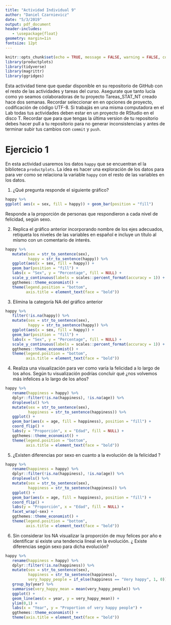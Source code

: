 ```yaml
---
title: "Actividad Individual 9"
author: "Daniel Czarnievicz"
date: "5/3/2019"
output: pdf_document
header-includes:
   - \usepackage{float}
geometry: margin=1in
fontsize: 12pt
---
```


```r
knitr::opts_chunk$set(echo = TRUE, message = FALSE, warning = FALSE, comment = "")
library(productplots)
library(tidyverse)
library(magrittr)
library(ggridges)
```

Esta actividad tiene que quedar disponible en su repositorio de GitHub con el resto de las actividades y tareas del curso. Asegurate que tanto lucía como yo seamos colaboradoras de tu proyecto Tareas_STAT_NT creado hace dos semanas.
Recordar seleccionar en en opciones de proyecto, codificación de código UTF-8.
Si trabajás en una misma computadora en el Lab todas tus actividades deben estar en un proyecto de RStudio en el disco T. Recordar que para que tengas la última version de tu repositorio debes hacer pull a tu repositorio para no generar inconsistencias y antes de terminar subir tus cambios con `commit` y `push`.


# Ejercicio 1

En esta actividad usaremos los datos `happy` que se encuentran el la biblioteca `productplots`. La idea es hacer una exploración de los datos para para ver como se relaciona la variable `happy` con el resto de las variables en los datos.

1. ¿Qué pregunta responde el siguiente gráfico?

```r
happy %>%
ggplot( aes(x = sex, fill = happy)) + geom_bar(position = "fill")
```

Responde a la proporción de personas que respondieron a cada nivel de felicidad, según sexo.

2. Replica el gráfico anterior incorporando nombre de los ejes adecuados, retiqueta los niveles de las variables en español e incluye un título al mismo con un comentario de interés.

```r
happy %>%
   mutate(sex = str_to_sentence(sex),
          happy = str_to_sentence(happy)) %>% 
   ggplot(aes(x = sex, fill = happy)) + 
   geom_bar(position = "fill") +
   labs(x = "Sex", y = "Percentage", fill = NULL) +
   scale_y_continuous(labels = scales::percent_format(accuracy = 1)) +
   ggthemes::theme_economist() +
   theme(legend.position = "bottom", 
         axis.title = element_text(face = "bold"))
```

\newpage

3. Elimina la categoría NA del gráfico anterior

```r
happy %>%
   filter(!is.na(happy)) %>% 
   mutate(sex = str_to_sentence(sex),
          happy = str_to_sentence(happy)) %>% 
   ggplot(aes(x = sex, fill = happy)) + 
   geom_bar(position = "fill") +
   labs(x = "Sex", y = "Percentage", fill = NULL) +
   scale_y_continuous(labels = scales::percent_format(accuracy = 1)) +
   ggthemes::theme_economist() +
   theme(legend.position = "bottom", 
         axis.title = element_text(face = "bold"))
```

\newpage

4. Realiza una visualización  para ver como varía la  felicidad a lo largo de los años. Según tu visualización podrías concluir qué ¿nos volvemos más infelices a lo largo de los años?

```r
happy %>% 
   rename(happiness = happy) %>% 
   dplyr::filter(!is.na(happiness), !is.na(age)) %>% 
   droplevels() %>% 
   mutate(sex = str_to_sentence(sex),
          happiness = str_to_sentence(happiness)) %>% 
   ggplot() +
   geom_bar(aes(x = age, fill = happiness), position = "fill") +
   coord_flip() +
   labs(y = "Proporción", x = "Edad", fill = NULL) +
   ggthemes::theme_economist() +
   theme(legend.position = "bottom",
         axis.title = element_text(face = "bold"))
```

\newpage

5. ¿Existen diferencias por sexo en cuanto a la evolución de la felicidad ?

```r
happy %>% 
   rename(happiness = happy) %>% 
   dplyr::filter(!is.na(happiness), !is.na(age)) %>% 
   droplevels() %>% 
   mutate(sex = str_to_sentence(sex),
          happiness = str_to_sentence(happiness)) %>% 
   ggplot() +
   geom_bar(aes(x = age, fill = happiness), position = "fill") +
   coord_flip() +
   labs(y = "Proporción", x = "Edad", fill = NULL) +
   facet_wrap(~sex) +
   ggthemes::theme_economist() +
   theme(legend.position = "bottom",
         axis.title = element_text(face = "bold"))
```

\newpage

6. Sin considerar los NA visualizar la proporción de muy felices por año e identificar si existe una tendencia lineal en la evolución. ¿ Existe diferencias según sexo para dicha evolución?

```r
happy %>% 
   rename(happiness = happy) %>% 
   dplyr::filter(!is.na(happiness)) %>% 
   mutate(sex = str_to_sentence(sex),
          happiness = str_to_sentence(happiness),
          very_happy_people = if_else(happiness == "Very happy", 1, 0)) %>%
   group_by(year) %>%
   summarise(very_happy_mean = mean(very_happy_people)) %>%
   ggplot() +
   geom_line(aes(x = year, y = very_happy_mean)) +
   ylim(0,1) +
   labs(x = "Year", y = "Proportion of very happy people") +
   ggthemes::theme_economist() +
   theme(axis.title = element_text(face = "bold"))
```


\fbox{\begin{minipage}{48em}
Ok todo, en esta última parte te faltó agrupar por sexo.
\end{minipage}}


\fbox{\begin{minipage}{48em}
10/10. Sin comentarios adicionales
\end{minipage}}

